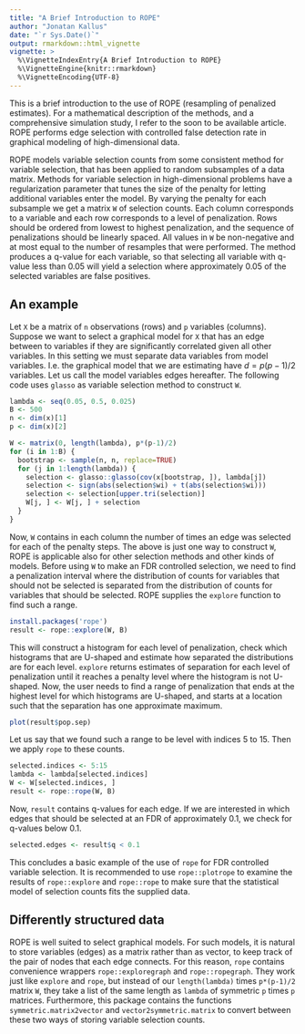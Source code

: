```yaml
---
title: "A Brief Introduction to ROPE"
author: "Jonatan Kallus"
date: "`r Sys.Date()`"
output: rmarkdown::html_vignette
vignette: >
  %\VignetteIndexEntry{A Brief Introduction to ROPE}
  %\VignetteEngine{knitr::rmarkdown}
  %\VignetteEncoding{UTF-8}
---
```


This is a brief introduction to the use of ROPE (resampling of penalized
estimates). For a mathematical description of the methods, and a comprehensive
simulation study, I refer to the soon to be available article. ROPE performs
edge selection with controlled false detection rate in graphical modeling of
high-dimensional data.

ROPE models variable selection counts from some consistent method for variable
selection, that has been applied to random subsamples of a data matrix. Methods
for variable selection in high-dimensional problems have a regularization
parameter that tunes the size of the penalty for letting additional variables
enter the model. By varying the penalty for each subsample we get a matrix `W`
of selection counts. Each column corresponds to a variable and each row
corresponds to a level of penalization. Rows should be ordered from lowest to
highest penalization, and the sequence of penalizations should be linearly
spaced. All values in `W` be non-negative and at most equal to the number of
resamples that were performed. The method produces a q-value for each variable,
so that selecting all variable with q-value less than 0.05 will yield a
selection where approximately 0.05 of the selected variables are false
positives.

## An example

Let `X` be a matrix of `n` observations (rows) and `p` variables (columns).
Suppose we want to select a graphical model for `X` that has an edge between to
variables if they are significantly correlated given all other variables. In
this setting we must separate data variables from model variables. I.e. the
graphical model that we are estimating have $d=p(p-1)/2$ variables. Let us
call the model variables edges hereafter. The
following code uses `glasso` as variable selection method to construct `W`.
```r
lambda <- seq(0.05, 0.5, 0.025)
B <- 500
n <- dim(x)[1]
p <- dim(x)[2]

W <- matrix(0, length(lambda), p*(p-1)/2)
for (i in 1:B) {
  bootstrap <- sample(n, n, replace=TRUE)
  for (j in 1:length(lambda)) {
    selection <- glasso::glasso(cov(x[bootstrap, ]), lambda[j])
    selection <- sign(abs(selection$wi) + t(abs(selection$wi)))
    selection <- selection[upper.tri(selection)]
    W[j, ] <- W[j, ] + selection
  }
}
```
Now, `W` contains in each column the number of times an edge was selected for
each of the penalty steps. The above is just one way to construct `W`, ROPE is
applicable also for other selection methods and other kinds of models. Before
using `W` to make an FDR controlled selection, we need to find a penalization
interval where the distribution of counts for variables that should not be
selected is separated from the distribution of counts for variables that should
be selected. ROPE supplies the `explore` function to find such a range.
```r
install.packages('rope')
result <- rope::explore(W, B)
```
This will construct a histogram for each level of penalization, check which
histograms that are U-shaped and estimate how separated the distributions are
for each level. `explore` returns estimates of separation for each level of
penalization until it reaches a penalty level where the histogram is not
U-shaped. Now, the user needs to find a range of penalization that ends at the
highest level for which histograms are U-shaped, and starts at a location such
that the separation has one approximate maximum.
```r
plot(result$pop.sep)
```
Let us say that we found such a range to be level with indices 5 to 15. Then we
apply `rope` to these counts.
```r
selected.indices <- 5:15
lambda <- lambda[selected.indices]
W <- W[selected.indices, ]
result <- rope::rope(W, B)
```
Now, `result` contains q-values for each edge. If we are interested in which
edges that should be selected at an FDR of approximately 0.1, we check for
q-values below 0.1.
```r
selected.edges <- result$q < 0.1
```
This concludes a basic example of the use of `rope` for FDR controlled variable
selection. It is recommended to use `rope::plotrope` to examine the results of
`rope::explore` and `rope::rope` to make sure that the statistical model of
selection counts fits the supplied data.

## Differently structured data

ROPE is well suited to select graphical models. For such models, it is natural
to store variables (edges) as a matrix rather than as vector, to keep track of
the pair of nodes that each edge connects. For this reason, `rope` contains
convenience wrappers `rope::exploregraph` and `rope::ropegraph`. They work just
like `explore` and `rope`, but instead of our `length(lambda)` times `p*(p-1)/2`
matrix `W`, they take a list of the same length as `lambda` of symmetric `p`
times `p` matrices. Furthermore, this package contains the functions
`symmetric.matrix2vector` and `vector2symmetric.matrix` to convert between these
two ways of storing variable selection counts.
